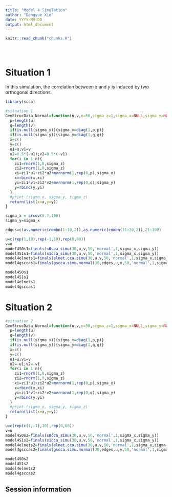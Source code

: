 ```yaml
---
title: "Model 4 Simulation"
author: "Dongyue Xie"
date: YYYY-MM-DD
output: html_document
---
```


<!-- The file analysis/chunks.R contains chunks that define default settings
shared across the workflowr files. -->
```r
knitr::read_chunk("chunks.R")
```

<!-- Update knitr chunk options -->
```r
```

<!-- Insert the date the file was last updated -->
```r
```

<!-- Insert the code version (Git commit SHA1) if Git repository exists and R
 package git2r is installed -->
```r
```

<!-- Add your analysis here -->

# Situation 1
In this simulation, the correlation between ${x}$ and ${y}$ is induced by two orthogonal directions.
```r
library(scca)

#situation 1
GenStrucData_Normal=function(u,v,n=50,sigma_z=1,sigma_x=NULL,sigma_y=NULL){
  p=length(u)
  q=length(v)
  if(is.null(sigma_x)){sigma_x=diag(1,p,p)}
  if(is.null(sigma_y)){sigma_y=diag(1,q,q)}
  x=c()
  y=c()
  u1=u;v1=v
  u2=0.5*(-u1);v2=0.5*(-v1)
  for(i in 1:n){
    zi1=rnorm(1,0,sigma_z)
    zi2=rnorm(1,0,sigma_z)
    xi=zi1*u1+zi2*u2+mvrnorm(1,rep(0,p),sigma_x)
    x=rbind(x,xi)
    yi=zi1*v1+zi2*v2+mvrnorm(1,rep(0,q),sigma_y)
    y=rbind(y,yi)
  }
  #print (sigma_x, sigma_y, sigma_z)
  return(list(x=x,y=y))
}

sigma_x = arcov(0.7,100)
sigma_y=sigma_x

edges=c(as.numeric(combn(1:10,2)),as.numeric(combn(11:20,2)),21:100)

u=c(rep(1,10),rep(-1,10),rep(0,80))
v=u
model4S0s1=finals(s0cca_simu(30,u,v,50,'normal',1,sigma_x,sigma_y))
model4S1s1=finals(s1cca_simu(30,u,v,50,'normal',1,sigma_x,sigma_y))
model4elnets1=finals(elnet.cca.simu(30,u,v,50,'normal',1,sigma_x,sigma_y))
model4gsccas1=finals(gscca.simu.normal(30,edges,u,v,50,'normal',1,sigma_x,sigma_y))
```

```r
model4S0s1
model4S1s1
model4elnets1
model4gsccas1
```

# Situation 2
```r
#situation 2
GenStrucData_Normal=function(u,v,n=50,sigma_z=1,sigma_x=NULL,sigma_y=NULL){
  p=length(u)
  q=length(v)
  if(is.null(sigma_x)){sigma_x=diag(1,p,p)}
  if(is.null(sigma_y)){sigma_y=diag(1,q,q)}
  x=c()
  y=c()
  u1=u;v1=v
  u2=-u1;v2=-v1
  for(i in 1:n){
    zi1=rnorm(1,0,sigma_z)
    zi2=rnorm(1,0,sigma_z)
    xi=zi1*u1+zi2*u2+mvrnorm(1,rep(0,p),sigma_x)
    x=rbind(x,xi)
    yi=zi1*v1+zi2*v2+mvrnorm(1,rep(0,q),sigma_y)
    y=rbind(y,yi)
  }
  #print (sigma_x, sigma_y, sigma_z)
  return(list(x=x,y=y))
}

u=c(rep(c(1,-1),10),rep(0,80))
v=u
model4S0s2=finals(s0cca_simu(30,u,v,50,'normal',1,sigma_x,sigma_y))
model4S1s2=finals(s1cca_simu(30,u,v,50,'normal',1,sigma_x,sigma_y))
model4elnets2=finals(elnet.cca.simu(30,u,v,50,'normal',1,sigma_x,sigma_y))
model4gsccas2=finals(gscca.simu.normal(30,edges,u,v,50,'normal',1,sigma_x,sigma_y,plain = F))
```

```r
model4S0s2
model4S1s2
model4elnets2
model4gsccas2
```
## Session information

<!-- Insert the session information into the document -->
```r
```
